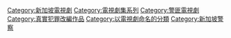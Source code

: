 [[Category:新加坡電視劇|Category:新加坡電視劇]]
[[Category:電視劇集系列|Category:電視劇集系列]]
[[Category:警匪電視劇|Category:警匪電視劇]]
[[Category:真實犯罪改編作品|Category:真實犯罪改編作品]]
[[Category:以電視劇命名的分類|Category:以電視劇命名的分類]]
[[Category:新加坡警察|Category:新加坡警察]]